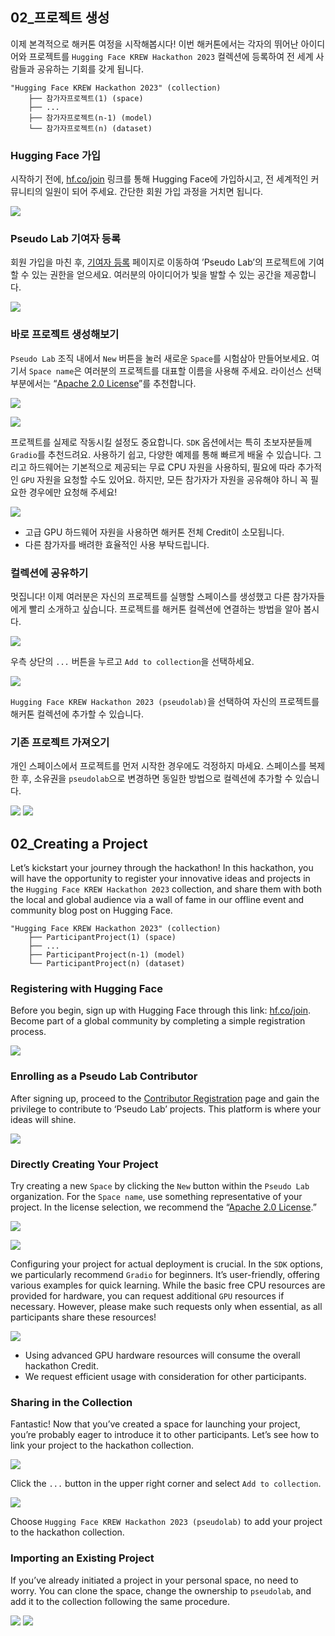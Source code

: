 ::: {.content-visible when-profile="korean"}
## 02_프로젝트 생성

이제 본격적으로 해커톤 여정을 시작해봅시다! 이번 해커톤에서는 각자의 뛰어난 아이디어와 프로젝트를 `Hugging Face KREW Hackathon 2023` 컬렉션에 등록하여 전 세계 사람들과 공유하는 기회를 갖게 됩니다.

```shell
"Hugging Face KREW Hackathon 2023" (collection)
    ├── 참가자프로젝트(1) (space)
    ├── ...
    ├── 참가자프로젝트(n-1) (model)
    └── 참가자프로젝트(n) (dataset)
```

### Hugging Face 가입
시작하기 전에, [hf.co/join](https://hf.co/join) 링크를 통해 Hugging Face에 가입하시고, 전 세계적인 커뮤니티의 일원이 되어 주세요. 간단한 회원 가입 과정을 거치면 됩니다.

![](images/join-huggingface.png){fig-align="center"}

### Pseudo Lab 기여자 등록
회원 가입을 마친 후, [기여자 등록](https://huggingface.co/organizations/pseudolab/share/UYPZnwyOTadGJDReehItrwtbWKSxHYmAku) 페이지로 이동하여 'Pseudo Lab'의 프로젝트에 기여할 수 있는 권한을 얻으세요. 여러분의 아이디어가 빛을 발할 수 있는 공간을 제공합니다.

![](images/join-pseudolab.png){fig-align="center"}

### 바로 프로젝트 생성해보기

`Pseudo Lab` 조직 내에서 `New` 버튼을 눌러 새로운 `Space`를 시험삼아 만들어보세요. 여기서 `Space name`은 여러분의 프로젝트를 대표할 이름을 사용해 주세요. 라이선스 선택 부분에서는 "[Apache 2.0 License](https://www.olis.or.kr/license/Detailselect.do?lId=1002)"를 추천합니다.

![](images/paste-2.png){fig-align="center"}

![](images/paste-4.png){fig-align="center"}

프로젝트를 실제로 작동시킬 설정도 중요합니다. `SDK` 옵션에서는 특히 초보자분들께 `Gradio`를 추천드려요. 사용하기 쉽고, 다양한 예제를 통해 빠르게 배울 수 있습니다. 그리고 하드웨어는 기본적으로 제공되는 무료 CPU 자원을 사용하되, 필요에 따라 추가적인 `GPU` 자원을 요청할 수도 있어요. 하지만, 모든 참가자가 자원을 공유해야 하니 꼭 필요한 경우에만 요청해 주세요!

![](images/paste-6.png){fig-align="center"}

::: {.callout-note appearance="simple"}
- 고급 GPU 하드웨어 자원을 사용하면 해커톤 전체 Credit이 소모됩니다.
- 다른 참가자를 배려한 효율적인 사용 부탁드립니다.
:::

### 컬렉션에 공유하기

멋집니다! 이제 여러분은 자신의 프로젝트를 실행할 스페이스를 생성했고 다른 참가자들에게 빨리 소개하고 싶습니다. 프로젝트를 해커톤 컬렉션에 연결하는 방법을 알아 봅시다.

![](images/paste-7.png){fig-align="center"}

우측 상단의 `...` 버튼을 누르고 `Add to collection`을 선택하세요.

![](images/paste-8.png){fig-align="center"}

`Hugging Face KREW Hackathon 2023 (pseudolab)`을 선택하여 자신의 프로젝트를 해커톤 컬렉션에 추가할 수 있습니다.

### 기존 프로젝트 가져오기

개인 스페이스에서 프로젝트를 먼저 시작한 경우에도 걱정하지 마세요. 스페이스를 복제한 후, 소유권을 `pseudolab`으로 변경하면 동일한 방법으로 컬렉션에 추가할 수 있습니다.

![](images/paste-15.png)
![](images/paste-17.png)

:::

::: {.content-visible when-profile="english"}
## 02_Creating a Project

Let's kickstart your journey through the hackathon! In this hackathon, you will have the opportunity to register your innovative ideas and projects in the `Hugging Face KREW Hackathon 2023` collection, and share them with both the local and global audience via a wall of fame in our offline event and community blog post on Hugging Face.

```shell
"Hugging Face KREW Hackathon 2023" (collection)
    ├── ParticipantProject(1) (space)
    ├── ...
    ├── ParticipantProject(n-1) (model)
    └── ParticipantProject(n) (dataset)
```

### Registering with Hugging Face
Before you begin, sign up with Hugging Face through this link: [hf.co/join](https://hf.co/join). Become part of a global community by completing a simple registration process.

![](images/join-huggingface.png){fig-align="center"}

### Enrolling as a Pseudo Lab Contributor
After signing up, proceed to the [Contributor Registration](https://huggingface.co/organizations/pseudolab/share/UYPZnwyOTadGJDReehItrwtbWKSxHYmAku) page and gain the privilege to contribute to 'Pseudo Lab' projects. This platform is where your ideas will shine.

![](images/join-pseudolab.png){fig-align="center"}

### Directly Creating Your Project

Try creating a new `Space` by clicking the `New` button within the `Pseudo Lab` organization. For the `Space name`, use something representative of your project. In the license selection, we recommend the "[Apache 2.0 License](https://www.olis.or.kr/license/Detailselect.do?lId=1002)."

![](images/paste-2.png){fig-align="center"}

![](images/paste-4.png){fig-align="center"}

Configuring your project for actual deployment is crucial. In the `SDK` options, we particularly recommend `Gradio` for beginners. It's user-friendly, offering various examples for quick learning. While the basic free CPU resources are provided for hardware, you can request additional `GPU` resources if necessary. However, please make such requests only when essential, as all participants share these resources!

![](images/paste-6.png){fig-align="center"}

::: {.callout-note appearance="simple"}
- Using advanced GPU hardware resources will consume the overall hackathon Credit.
- We request efficient usage with consideration for other participants.
:::

### Sharing in the Collection

Fantastic! Now that you've created a space for launching your project, you're probably eager to introduce it to other participants. Let’s see how to link your project to the hackathon collection.

![](images/paste-7.png){fig-align="center"}

Click the `...` button in the upper right corner and select `Add to collection`.

![](images/paste-8.png){fig-align="center"}

Choose `Hugging Face KREW Hackathon 2023 (pseudolab)` to add your project to the hackathon collection.

### Importing an Existing Project

If you’ve already initiated a project in your personal space, no need to worry. You can clone the space, change the ownership to `pseudolab`, and add it to the collection following the same procedure.

![](images/paste-15.png)
![](images/paste-17.png)

:::